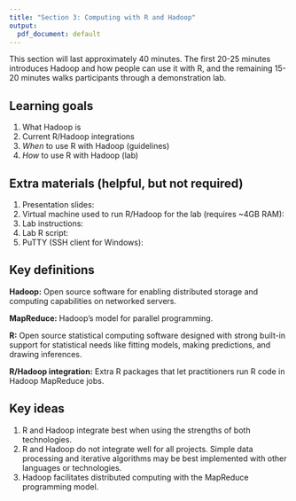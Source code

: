 ```yaml
---
title: "Section 3: Computing with R and Hadoop"
output:
  pdf_document: default
---
```


This section will last approximately 40 minutes.  The first 20-25 minutes  introduces Hadoop and how people can use it with R, and the remaining 15-20 minutes walks participants through a demonstration lab.

## Learning goals

1. What Hadoop is
2. Current R/Hadoop integrations
3. *When* to use R with Hadoop (guidelines)
4. *How* to use R with Hadoop (lab)


## Extra materials (helpful, but not required)

1. Presentation slides: \url{http://goo.gl/Ew6jOP} <!-- github site -->
2. Virtual machine used to run R/Hadoop for the lab (requires ~4GB RAM): \url{http://goo.gl/R5Okcr}  <!-- Dropbox -->
3. Lab instructions: \url{http://goo.gl/6fkQr9} <!-- github site -->
4. Lab R script: \url{http://goo.gl/URPJdD} <!-- github site -->
5. PuTTY (SSH client for Windows): \url{http://goo.gl/vMv6ra}  <!-- PuTTY developer -->


## Key definitions

**Hadoop:**  Open source software for enabling distributed storage and computing capabilities on networked servers.

**MapReduce:** Hadoop's model for parallel programming.

**R:** Open source statistical computing software designed with strong built-in support for statistical needs like fitting models, making predictions, and drawing inferences.

**R/Hadoop integration:** Extra R packages that let practitioners run R code in Hadoop MapReduce jobs.


## Key ideas

1. R and Hadoop integrate best when using the strengths of both technologies.
2. R and Hadoop do not integrate well for all projects.  Simple data processing and iterative algorithms may be best implemented with other languages or  technologies.
3. Hadoop facilitates distributed computing with the MapReduce programming model.